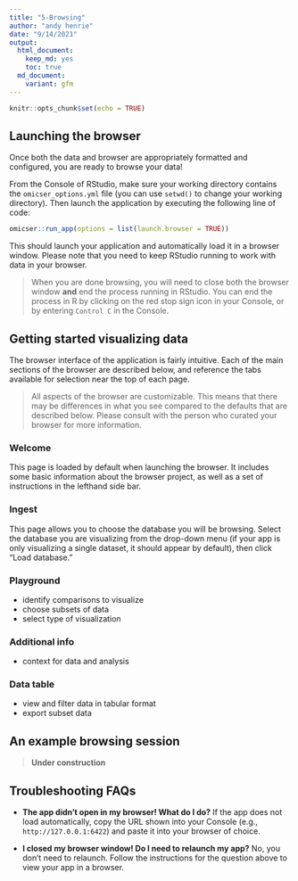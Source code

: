 ```yaml
---
title: "5-Browsing"
author: "andy henrie"
date: "9/14/2021"
output:
  html_document: 
    keep_md: yes
    toc: true
  md_document:
    variant: gfm
---
```


```r
knitr::opts_chunk$set(echo = TRUE)
```

## Launching the browser

Once both the data and browser are appropriately formatted and configured, 
you are ready to browse your data!

From the Console of RStudio,
make sure your working directory contains the `omicser_options.yml` file
(you can use `setwd()` to change your working directory).
Then launch the application by executing the following line of code:

```r
omicser::run_app(options = list(launch.browser = TRUE))
```

This should launch your application and automatically load it in a browser window.
Please note that you need to keep RStudio running to work with data in your browser.

> When you are done browsing,
> you will need to close both the browser window **and** end the process running in RStudio.
> You can end the process in R by clicking on the red stop sign icon in your Console,
> or by entering `Control C` in the Console.

## Getting started visualizing data

The browser interface of the application is fairly intuitive.
Each of the main sections of the browser are described below,
and reference the tabs available for selection near the top of each page.

> All aspects of the browser are customizable.
> This means that there may be differences in what you see 
> compared to the defaults that are described below.
> Please consult with the person who curated your browser for more information.

### Welcome 

This page is loaded by default when launching the browser.
It includes some basic information about the browser project,
as well as a set of instructions in the lefthand side bar.

### Ingest

This page allows you to choose the database you will be browsing.
Select the database you are visualizing from the drop-down menu
(if your app is only visualizing a single dataset,
it should appear by default),
then click "Load database."

### Playground

- identify comparisons to visualize
- choose subsets of data 
- select type of visualization

### Additional info

- context for data and analysis 

### Data table

- view and filter data in tabular format
- export subset data

## An example browsing session

> **Under construction**

## Troubleshooting FAQs

- **The app didn't open in my browser! What do I do?** If the app does not load automatically,
copy the URL shown into your Console (e.g., `http://127.0.0.1:6422`)
and paste it into your browser of choice.

- **I closed my browser window! Do I need to relaunch my app?** No, you don't need to relaunch. Follow the instructions for the question above to view your app in a browser. 
